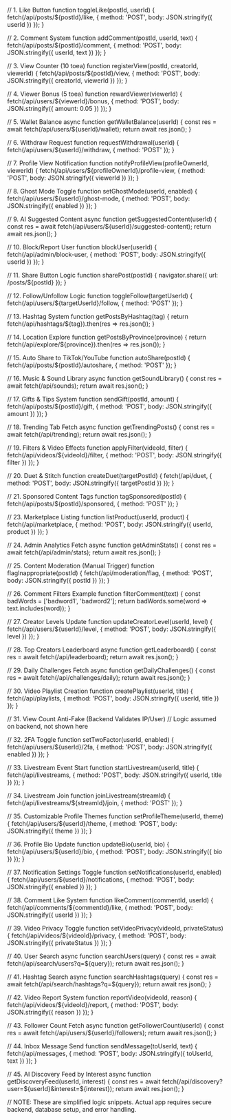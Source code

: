 

// 1. Like Button function toggleLike(postId, userId) { fetch(/api/posts/${postId}/like, { method: 'POST', body: JSON.stringify({ userId }) }); }

// 2. Comment System function addComment(postId, userId, text) { fetch(/api/posts/${postId}/comment, { method: 'POST', body: JSON.stringify({ userId, text }) }); }

// 3. View Counter (10 toea) function registerView(postId, creatorId, viewerId) { fetch(/api/posts/${postId}/view, { method: 'POST', body: JSON.stringify({ creatorId, viewerId }) }); }

// 4. Viewer Bonus (5 toea) function rewardViewer(viewerId) { fetch(/api/users/${viewerId}/bonus, { method: 'POST', body: JSON.stringify({ amount: 0.05 }) }); }

// 5. Wallet Balance async function getWalletBalance(userId) { const res = await fetch(/api/users/${userId}/wallet); return await res.json(); }

// 6. Withdraw Request function requestWithdrawal(userId) { fetch(/api/users/${userId}/withdraw, { method: 'POST' }); }

// 7. Profile View Notification function notifyProfileView(profileOwnerId, viewerId) { fetch(/api/users/${profileOwnerId}/profile-view, { method: 'POST', body: JSON.stringify({ viewerId }) }); }

// 8. Ghost Mode Toggle function setGhostMode(userId, enabled) { fetch(/api/users/${userId}/ghost-mode, { method: 'POST', body: JSON.stringify({ enabled }) }); }

// 9. AI Suggested Content async function getSuggestedContent(userId) { const res = await fetch(/api/users/${userId}/suggested-content); return await res.json(); }

// 10. Block/Report User function blockUser(userId) { fetch(/api/admin/block-user, { method: 'POST', body: JSON.stringify({ userId }) }); }

// 11. Share Button Logic function sharePost(postId) { navigator.share({ url: /posts/${postId} }); }

// 12. Follow/Unfollow Logic function toggleFollow(targetUserId) { fetch(/api/users/${targetUserId}/follow, { method: 'POST' }); }

// 13. Hashtag System function getPostsByHashtag(tag) { return fetch(/api/hashtags/${tag}).then(res => res.json()); }

// 14. Location Explore function getPostsByProvince(province) { return fetch(/api/explore/${province}).then(res => res.json()); }

// 15. Auto Share to TikTok/YouTube function autoShare(postId) { fetch(/api/posts/${postId}/autoshare, { method: 'POST' }); }

// 16. Music & Sound Library async function getSoundLibrary() { const res = await fetch(/api/sounds); return await res.json(); }

// 17. Gifts & Tips System function sendGift(postId, amount) { fetch(/api/posts/${postId}/gift, { method: 'POST', body: JSON.stringify({ amount }) }); }

// 18. Trending Tab Fetch async function getTrendingPosts() { const res = await fetch(/api/trending); return await res.json(); }

// 19. Filters & Video Effects function applyFilter(videoId, filter) { fetch(/api/videos/${videoId}/filter, { method: 'POST', body: JSON.stringify({ filter }) }); }

// 20. Duet & Stitch function createDuet(targetPostId) { fetch(/api/duet, { method: 'POST', body: JSON.stringify({ targetPostId }) }); }

// 21. Sponsored Content Tags function tagSponsored(postId) { fetch(/api/posts/${postId}/sponsored, { method: 'POST' }); }


// 23. Marketplace Listing function listProduct(userId, product) { fetch(/api/marketplace, { method: 'POST', body: JSON.stringify({ userId, product }) }); }

// 24. Admin Analytics Fetch async function getAdminStats() { const res = await fetch(/api/admin/stats); return await res.json(); }

// 25. Content Moderation (Manual Trigger) function flagInappropriate(postId) { fetch(/api/moderation/flag, { method: 'POST', body: JSON.stringify({ postId }) }); }

// 26. Comment Filters Example function filterComment(text) { const badWords = ['badword1', 'badword2']; return badWords.some(word => text.includes(word)); }

// 27. Creator Levels Update function updateCreatorLevel(userId, level) { fetch(/api/users/${userId}/level, { method: 'POST', body: JSON.stringify({ level }) }); }

// 28. Top Creators Leaderboard async function getLeaderboard() { const res = await fetch(/api/leaderboard); return await res.json(); }

// 29. Daily Challenges Fetch async function getDailyChallenges() { const res = await fetch(/api/challenges/daily); return await res.json(); }

// 30. Video Playlist Creation function createPlaylist(userId, title) { fetch(/api/playlists, { method: 'POST', body: JSON.stringify({ userId, title }) }); }

// 31. View Count Anti-Fake (Backend Validates IP/User) // Logic assumed on backend, not shown here

// 32. 2FA Toggle function setTwoFactor(userId, enabled) { fetch(/api/users/${userId}/2fa, { method: 'POST', body: JSON.stringify({ enabled }) }); }

// 33. Livestream Event Start function startLivestream(userId, title) { fetch(/api/livestreams, { method: 'POST', body: JSON.stringify({ userId, title }) }); }

// 34. Livestream Join function joinLivestream(streamId) { fetch(/api/livestreams/${streamId}/join, { method: 'POST' }); }

// 35. Customizable Profile Themes function setProfileTheme(userId, theme) { fetch(/api/users/${userId}/theme, { method: 'POST', body: JSON.stringify({ theme }) }); }

// 36. Profile Bio Update function updateBio(userId, bio) { fetch(/api/users/${userId}/bio, { method: 'POST', body: JSON.stringify({ bio }) }); }

// 37. Notification Settings Toggle function setNotifications(userId, enabled) { fetch(/api/users/${userId}/notifications, { method: 'POST', body: JSON.stringify({ enabled }) }); }

// 38. Comment Like System function likeComment(commentId, userId) { fetch(/api/comments/${commentId}/like, { method: 'POST', body: JSON.stringify({ userId }) }); }

// 39. Video Privacy Toggle function setVideoPrivacy(videoId, privateStatus) { fetch(/api/videos/${videoId}/privacy, { method: 'POST', body: JSON.stringify({ privateStatus }) }); }

// 40. User Search async function searchUsers(query) { const res = await fetch(/api/search/users?q=${query}); return await res.json(); }

// 41. Hashtag Search async function searchHashtags(query) { const res = await fetch(/api/search/hashtags?q=${query}); return await res.json(); }

// 42. Video Report System function reportVideo(videoId, reason) { fetch(/api/videos/${videoId}/report, { method: 'POST', body: JSON.stringify({ reason }) }); }

// 43. Follower Count Fetch async function getFollowerCount(userId) { const res = await fetch(/api/users/${userId}/followers); return await res.json(); }

// 44. Inbox Message Send function sendMessage(toUserId, text) { fetch(/api/messages, { method: 'POST', body: JSON.stringify({ toUserId, text }) }); }

// 45. AI Discovery Feed by Interest async function getDiscoveryFeed(userId, interest) { const res = await fetch(/api/discovery?user=${userId}&interest=${interest}); return await res.json(); }

// NOTE: These are simplified logic snippets. Actual app requires secure backend, database setup, and error handling.

